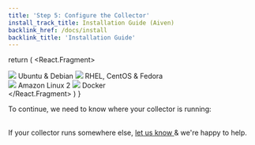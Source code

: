 ```yaml
---
title: 'Step 5: Configure the Collector'
install_track_title: Installation Guide (Aiven)
backlink_href: /docs/install
backlink_title: 'Installation Guide'
---
```




  return (
    <React.Fragment>
      <div className={styles.installChoice}>
        <Link className={styles.installChoiceStep} to="05_configure_the_collector_package">
          <img src={imgLogoUbuntu} />
          Ubuntu &amp; Debian
        </Link>
        <Link className={styles.installChoiceStep} to="05_configure_the_collector_package">
          <img src={imgLogoRedhat} />
          RHEL, CentOS &amp; Fedora
        </Link>
      </div>
      <div className={styles.installChoice}>
        <Link
          className={styles.installChoiceStep}
          to="05_configure_the_collector_package"
        >
          <img src={imgLogoAL2} />
          Amazon Linux 2
        </Link>
        <Link
          className={styles.installChoiceStep}
          to="05_configure_the_collector_docker"
        >
          <img src={imgLogoDocker} />
          Docker
        </Link>
      </div>
    </React.Fragment>
  )
}

To continue, we need to know where your collector is running:

<SelectCollectorPlatform />

<br />
If your collector runs somewhere else, <a href="mailto:support@pganalyze.com">
  let us know
</a> & we're happy to help.
